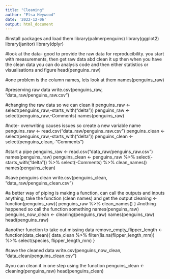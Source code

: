 ```yaml
---
title: "Cleaning"
author: "Elsa Heywood"
date: '2022-12-06'
output: html_document
---
```


#install packages and load them
library(palmerpenguins)
library(ggplot2)
library(janitor)
library(dplyr)

#look at the data- good to provide the raw data for reproducibility. you start with measurements, then get raw data abd clean it up then when you have the clean data you can do analysis code and then either statistics or visualisations and figure
head(penguins_raw)

#one problem is the column names, lets look at them
names(penguins_raw)

#preserving raw data
write.csv(penguins_raw, "data_raw/penguins_raw.csv")


#changing the raw data so we can clean it
penguins_raw <-select(penguins_raw,-starts_with("delta"))
penguins_raw <-select(penguins_raw,-Comments)
names(penguins_raw)

#note- overwriting causes issues so create a new variable name
penguins_raw <- read.csv("data_raw/penguins_raw.csv")
penguins_clean <-select(penguins_raw,-starts_with("delta"))
penguins_clean <-select(penguins_clean,-"Comments")

#start a pipe
penguins_raw <- read.csv("data_raw/penguins_raw.csv")
names(penguins_raw)
penguins_clean <- penguins_raw %>%
  select(-starts_with("delta")) %>%
  select(-Comments) %>%
clean_names()
names(penguins_clean)

#save penguins clean
write.csv(penguins_clean, "data_raw/penguins_clean.csv")

#a better way of piping is making a function, can call the outputs and inputs anything, take the function (clean names) and get the output
cleaning <- function(penguins_raw){
  penguins_raw %>%
    clean_names()
}
#nothing happened so call the function something
names(penguins_raw)
penguins_now_clean <- cleaning(penguins_raw)
names(penguins_raw)
head(penguins_raw)

#another function to take out missing data
remove_empty_flipper_length <- function(data_clean){
  data_clean %>%
    filter(!is.na(flipper_length_mm)) %>%
    select(species, flipper_length_mm)
}

#save the cleaned data
write.csv(penguins_now_clean, "data_clean/penguins_clean.csv")

#you can clean it in one step using the function
penguins_clean <- cleaning(penguins_raw)
head(penguins_clean)


